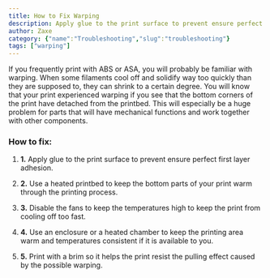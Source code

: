 ```yaml
---
title: How to Fix Warping
description: Apply glue to the print surface to prevent ensure perfect first layer adhesion.
author: Zaxe
category: {"name":"Troubleshooting","slug":"troubleshooting"}
tags: ["warping"]
---
```


<Aligned>
<ColumnImage image={{imageURL:"posts/common-3d-printing-problems-and-how-to-troubleshoot-them/img/warping.webp",imageALT:"Warping"}}>
If you frequently print with ABS or ASA, you will probably be familiar with warping. When some filaments cool off and solidify way too quickly than they are supposed to, they can shrink to a certain degree. You will know that your print experienced warping if you see that the bottom corners of the print have detached from the printbed. This will especially be a huge problem for parts that will have mechanical functions and work together with other components.
</ColumnImage>
<br/>

<h3>How to fix:</h3>

1. <strong className="list-number">1.</strong> Apply glue to the print surface to prevent ensure perfect first layer adhesion.

2. <strong className="list-number">2.</strong> Use a heated printbed to keep the bottom parts of your print warm through the printing process.

3. <strong className="list-number">3.</strong> Disable the fans to keep the temperatures high to keep the print from cooling off too fast.

4. <strong className="list-number">4.</strong> Use an enclosure or a heated chamber to keep the printing area warm and temperatures consistent if it is available to you.

5. <strong className="list-number">5.</strong> Print with a brim so it helps the print resist the pulling effect caused by the possible warping.
</Aligned>